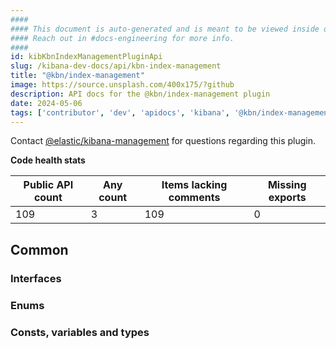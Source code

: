 ```yaml
---
####
#### This document is auto-generated and is meant to be viewed inside our experimental, new docs system.
#### Reach out in #docs-engineering for more info.
####
id: kibKbnIndexManagementPluginApi
slug: /kibana-dev-docs/api/kbn-index-management
title: "@kbn/index-management"
image: https://source.unsplash.com/400x175/?github
description: API docs for the @kbn/index-management plugin
date: 2024-05-06
tags: ['contributor', 'dev', 'apidocs', 'kibana', '@kbn/index-management']
---
```




Contact [@elastic/kibana-management](https://github.com/orgs/elastic/teams/kibana-management) for questions regarding this plugin.

**Code health stats**

| Public API count  | Any count | Items lacking comments | Missing exports |
|-------------------|-----------|------------------------|-----------------|
| 109 | 3 | 109 | 0 |

## Common

### Interfaces
<DocDefinitionList data={kbnIndexManagementObj.common.interfaces}/>

### Enums
<DocDefinitionList data={kbnIndexManagementObj.common.enums}/>

### Consts, variables and types
<DocDefinitionList data={kbnIndexManagementObj.common.misc}/>

